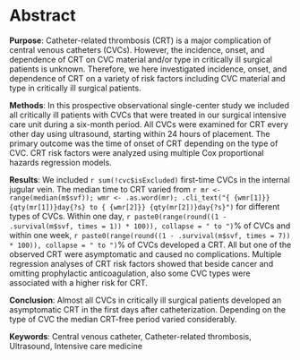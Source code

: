 # Abstract

**Purpose**:
Catheter-related thrombosis (CRT) is a major complication of central venous catheters (CVCs).
However, the incidence, onset, and dependence of CRT on CVC material and/or type in critically ill surgical patients is unknown.
Therefore, we here investigated incidence, onset, and dependence of CRT on a variety of risk factors including CVC material and type in critically ill surgical patients.

**Methods**:
In this prospective observational single-center study we included all critically ill patients with CVCs that were treated in our surgical intensive care unit during a six-month period.
All CVCs were examined for CRT every other day using ultrasound, starting within 24 hours of placement.
The primary outcome was the time of onset of CRT depending on the type of CVC.
CRT risk factors were analyzed using multiple Cox proportional hazards regression models.

**Results**:
We included `r sum(!cvc$isExcluded)` first-time CVCs in the internal jugular vein.
The median time to CRT
varied from `r mr <- range(median(m$svf)); wmr <- .as.word(mr); .cli_text("{ {wmr[1]}} {qty(mr[1])}day{?s} to { {wmr[2]}} {qty(mr[2])}day{?s}")` for different types of CVCs.
Within one day, `r paste0(range(round((1 - .survival(m$svf, times = 1)) * 100)), collapse = " to ")`% of CVCs
and within one week, `r paste0(range(round((1 - .survival(m$svf, times = 7)) * 100)), collapse = " to ")`% of CVCs developed a CRT.
All but one of the observed CRT were asymptomatic and caused no complications.
Multiple regression analyses of CRT risk factors showed that beside cancer and omitting prophylactic anticoagulation, also some CVC types were associated with a higher risk for CRT.

**Conclusion**:
Almost all CVCs in critically ill surgical patients developed an asymptomatic CRT in the first days after catheterization.
Depending on the type of CVC the median CRT-free period varied considerably.

**Keywords**:
Central venous catheter, Catheter-related thrombosis, Ultrasound, Intensive care medicine
